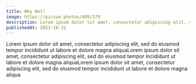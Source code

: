 ```yaml
---
title: Why Not!
image: https://picsum.photos/409/579
description: Lorem ipsum dolor sit amet, consectetur adipiscing elit, sed do eiusmod tempor incididunt ut labore et dolore magna aliqua
publishedAt: 2023-10-31
---
```


Lorem ipsum dolor sit amet, consectetur adipiscing elit, sed do eiusmod tempor incididunt ut labore et dolore magna aliquaLorem ipsum dolor sit amet, consectetur adipiscing elit, sed do eiusmod tempor incididunt ut labore et dolore magna aliquaLorem ipsum dolor sit amet, consectetur adipiscing elit, sed do eiusmod tempor incididunt ut labore et dolore magna aliqua
